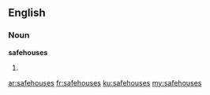 ==English==

===Noun===
'''safehouses'''

# {{plural of|[[safehouse]]}}

[[ar:safehouses]]
[[fr:safehouses]]
[[ku:safehouses]]
[[my:safehouses]]